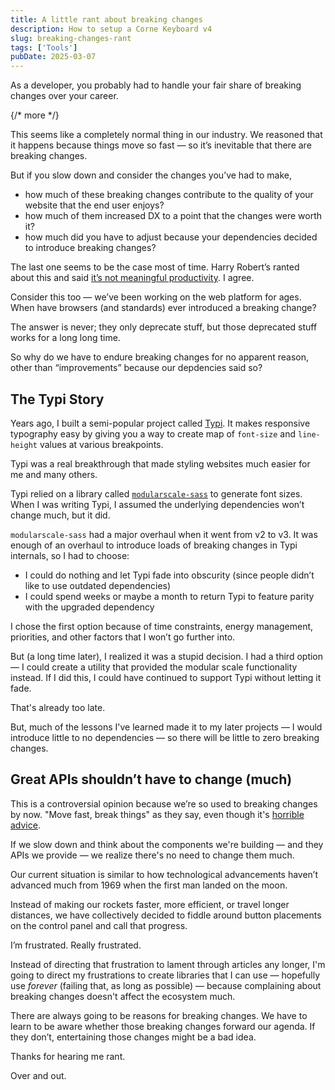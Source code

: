 ```yaml
---
title: A little rant about breaking changes
description: How to setup a Corne Keyboard v4
slug: breaking-changes-rant
tags: ['Tools']
pubDate: 2025-03-07
---
```


As a developer, you probably had to handle your fair share of breaking changes over your career.

{/* more */}

This seems like a completely normal thing in our industry. We reasoned that it happens because things move so fast — so it’s inevitable that there are breaking changes.

But if you slow down and consider the changes you’ve had to make,

- how much of these breaking changes contribute to the quality of your website that the end user enjoys?
- how much of them increased DX to a point that the changes were worth it?
- how much did you have to adjust because your dependencies decided to introduce breaking changes?

The last one seems to be the case most of time. Harry Robert’s ranted about this and said [it’s not meaningful productivity](https://csswizardry.com/2025/01/build-for-the-web-build-on-the-web-build-with-the-web/). I agree.

Consider this too — we’ve been working on the web platform for ages. When have browsers (and standards) ever introduced a breaking change?

The answer is never; they only deprecate stuff, but those deprecated stuff works for a long long time.

So why do we have to endure breaking changes for no apparent reason, other than “improvements” because our depdencies said so?

## The Typi Story

Years ago, I built a semi-popular project called [Typi](https://github.com/zellwk/typi). It makes responsive typography easy by giving you a way to create map of `font-size` and `line-height` values at various breakpoints.

Typi was a real breakthrough that made styling websites much easier for me and many others.

Typi relied on a library called [`modularscale-sass`](https://github.com/modularscale/modularscale-sass) to generate font sizes. When I was writing Typi, I assumed the underlying dependencies won’t change much, but it did.

`modularscale-sass` had a major overhaul when it went from v2 to v3. It was enough of an overhaul to introduce loads of breaking changes in Typi internals, so I had to choose:

- I could do nothing and let Typi fade into obscurity (since people didn’t like to use outdated dependencies)
- I could spend weeks or maybe a month to return Typi to feature parity with the upgraded dependency

I chose the first option because of time constraints, energy management, priorities, and other factors that I won’t go further into.

But (a long time later), I realized it was a stupid decision. I had a third option — I could create a utility that provided the modular scale functionality instead. If I did this, I could have continued to support Typi without letting it fade.

That's already too late.

But, much of the lessons I've learned made it to my later projects — I would introduce little to no dependencies — so there will be little to zero breaking changes.

## Great APIs shouldn’t have to change (much)

This is a controversial opinion because we’re so used to breaking changes by now. "Move fast, break things" as they say, even though it's [horrible advice](/blog/2024-03-19-move-fast-break-things/).

If we slow down and think about the components we're building — and they APIs we provide — we realize there's no need to change them much.

Our current situation is similar to how technological advancements haven’t advanced much from 1969 when the first man landed on the moon.

Instead of making our rockets faster, more efficient, or travel longer distances, we have collectively decided to fiddle around button placements on the control panel and call that progress.

I’m frustrated. Really frustrated.

Instead of directing that frustration to lament through articles any longer, I'm going to direct my frustrations to create libraries that I can use — hopefully use _forever_ (failing that, as long as possible) — because complaining about breaking changes doesn't affect the ecosystem much.

There are always going to be reasons for breaking changes. We have to learn to be aware whether those breaking changes forward our agenda. If they don’t, entertaining those changes might be a bad idea.

Thanks for hearing me rant.

Over and out.
